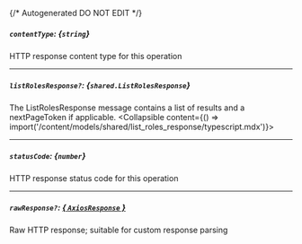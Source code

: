 {/* Autogenerated DO NOT EDIT  */}

##### `contentType`: *{`string`}*
HTTP response content type for this operation

---
##### `listRolesResponse?`: *{`shared.ListRolesResponse`}*
The ListRolesResponse message contains a list of results and a nextPageToken if applicable.
<Collapsible content={() => import('/content/models/shared/list_roles_response/typescript.mdx')}>
</Collapsible>

---
##### `statusCode`: *{`number`}*
HTTP response status code for this operation

---
##### `rawResponse?`: [*{ `AxiosResponse` }*](https://axios-http.com/docs/res_schema)
Raw HTTP response; suitable for custom response parsing

